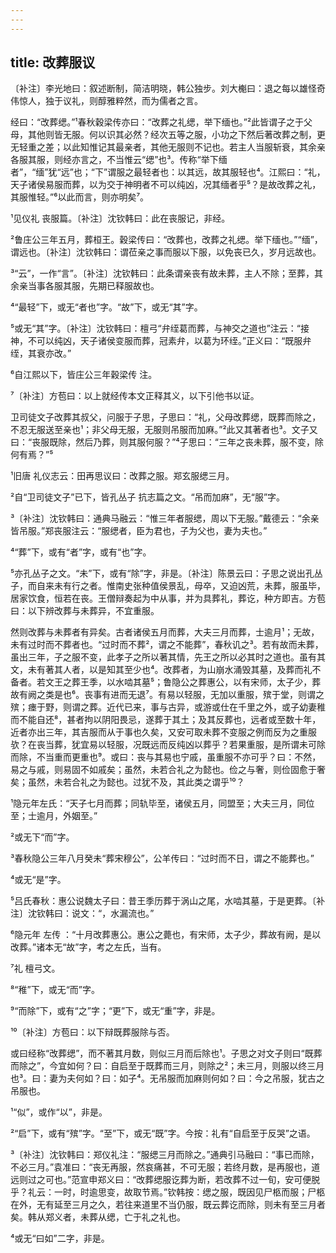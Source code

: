 ```yaml
---
---
---
```

title: 改葬服议
---







〔补注〕李光地曰：叙述断制，简洁明晓，韩公独步。刘大櫆曰：退之每以雄怪奇伟惊人，独于议礼，则醇雅粹然，而为儒者之言。

经曰：“改葬缌。”¹春秋穀梁传亦曰：“改葬之礼缌，举下缅也。”²此皆谓子之于父母，其他则皆无服。何以识其必然？经次五等之服，小功之下然后著改葬之制，更无轻重之差；以此知惟记其最亲者，其他无服则不记也。若主人当服斩衰，其余亲各服其服，则经亦言之，不当惟云“缌”也³。传称“举下缅者”，“缅”犹“远”也；“下”谓服之最轻者也：以其远，故其服轻也⁴。江熙曰：“礼，天子诸侯易服而葬，以为交于神明者不可以纯凶，况其缅者乎⁵？是故改葬之礼，其服惟轻。”⁶以此而言，则亦明矣⁷。

¹见仪礼 丧服篇。〔补注〕沈钦韩曰：此在丧服记，非经。

²鲁庄公三年五月，葬桓王。穀梁传曰：“改葬也，改葬之礼缌。举下缅也。”“缅”，谓远也。〔补注〕沈钦韩曰：谓莅亲之事而服以下服，以免丧已久，岁月远故也。

³“云”，一作“言”。〔补注〕沈钦韩曰：此条谓亲丧有故未葬，主人不除；至葬，其余亲当事各服其服，先期已释服故也。

⁴“最轻”下，或无“者也”字。“故”下，或无“其”字。

⁵或无“其”字。〔补注〕沈钦韩曰：檀弓“弁绖葛而葬，与神交之道也”注云：“接神，不可以纯凶，天子诸侯变服而葬，冠素弁，以葛为环绖。”正义曰：“既服弁绖，其衰亦改。”

⁶自江熙以下，皆庄公三年穀梁传 注。

⁷〔补注〕方苞曰：以上就经传本文正释其义，以下引他书以证。

卫司徒文子改葬其叔父，问服于子思，子思曰：“礼，父母改葬缌，既葬而除之，不忍无服送至亲也¹；非父母无服，无服则吊服而加麻。”²此又其著者也³。文子又曰：“丧服既除，然后乃葬，则其服何服？”⁴子思曰：“三年之丧未葬，服不变，除何有焉？”⁵

¹旧唐 礼仪志云：田再思议曰：改葬之服。郑玄服缌三月。

²自“卫司徒文子”已下，皆孔丛子 抗志篇之文。“吊而加麻”，无“服”字。

³〔补注〕沈钦韩曰：通典马融云：“惟三年者服缌，周以下无服。”戴德云：“余亲皆吊服。”郑丧服注云：“服缌者，臣为君也，子为父也，妻为夫也。”

⁴“葬”下，或有“者”字，或有“也”字。

⁵亦孔丛子之文。“未”下，或有“除”字，非是。〔补注〕陈景云曰：子思之说出孔丛子，而自来未有行之者。惟南史张种值侯景乱，母卒，又迫凶荒，未葬，服虽毕，居家饮食，恒若在丧。王僧辩奏起为中从事，并为具葬礼，葬讫，种方即吉。方苞曰：以下辨改葬与未葬异，不宜重服。

然则改葬与未葬者有异矣。古者诸侯五月而葬，大夫三月而葬，士逾月¹；无故，未有过时而不葬者也。“过时而不葬²，谓之不能葬”，春秋讥之³。若有故而未葬，虽出三年，子之服不变，此孝子之所以著其情，先王之所以必其时之道也。虽有其文，未有著其人者，以是知其至少也⁴。改葬者，为山崩水涌毁其墓，及葬而礼不备者。若文王之葬王季，以水啮其墓⁵；鲁隐公之葬惠公，以有宋师，太子少，葬故有阙之类是也⁶。丧事有进而无退⁷。有易以轻服，无加以重服，殡于堂，则谓之殡；瘗于野，则谓之葬。近代已来，事与古异，或游或仕在千里之外，或子幼妻稚而不能自还⁸，甚者拘以阴阳畏忌，遂葬于其土；及其反葬也，远者或至数十年，近者亦出三年，其吉服而从于事也久矣，又安可取未葬不变服之例而反为之重服欤？在丧当葬，犹宜易以轻服，况既远而反纯凶以葬乎？若果重服，是所谓未可除而除，不当重而更重也⁹。或曰：丧与其易也宁戚，虽重服不亦可乎？曰：不然，易之与戚，则易固不如戚矣；虽然，未若合礼之为懿也。俭之与奢，则俭固愈于奢矣；虽然，未若合礼之为懿也。过犹不及，其此类之谓乎¹⁰？

¹隐元年左氏：“天子七月而葬；同轨毕至，诸侯五月，同盟至；大夫三月，同位至；士逾月，外姻至。”

²或无下“而”字。

³春秋隐公三年八月癸未“葬宋穆公”，公羊传曰：“过时而不日，谓之不能葬也。”

⁴或无“是”字。

⁵吕氏春秋：惠公说魏太子曰：昔王季历葬于涡山之尾，水啮其墓，于是更葬。〔补注〕沈钦韩曰：说文：“，水漏流也。”

⁶隐元年 左传 ：“十月改葬惠公。惠公之薨也，有宋师，太子少，葬故有阙，是以改葬。”诸本无“故”字，考之左氏，当有。

⁷礼 檀弓文。

⁸“稚”下，或无“而”字。

⁹“而除”下，或有“之”字；“更”下，或无“重”字，非是。

¹⁰〔补注〕方苞曰：以下辩既葬服除与否。

或曰经称“改葬缌”，而不著其月数，则似三月而后除也¹。子思之对文子则曰“既葬而除之”，今宜如何？曰：自启至于既葬而三月，则除之²；未三月，则服以终三月也³。曰：妻为夫何如？曰：如子⁴。无吊服而加麻则何如？曰：今之吊服，犹古之吊服也。

¹“似”，或作“以”，非是。

²“启”下，或有“殡”字。“至”下，或无“既”字。今按：礼有“自启至于反哭”之语。

³〔补注〕沈钦韩曰：郑仪礼注：“服缌三月而除之。”通典引马融曰：“事已而除，不必三月。”袁准曰：“丧无再服，然哀痛甚，不可无服；若终月数，是再服也，道远则过之可也。”范宣申郑义曰：“改葬缌服讫葬为断，若改葬不过一旬，安可便脱乎？礼云：一时，时逾思变，故取节焉。”钦韩按：缌之服，既因见尸柩而服；尸柩在外，无有延至三月之久，若往来道里不当仍服，既云葬讫而除，则未有至三月者矣。韩从郑义者，未葬从缌，亡于礼之礼也。

⁴或无“曰如”二字，非是。